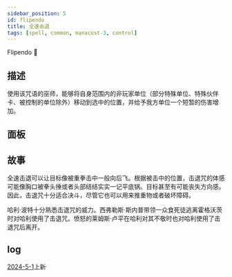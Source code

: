 ```yaml
---
sidebar_position: 5
id: flipendo
title: 全速击退
tags: [spell, common, manacost-3, control]
---
```


Flipendo 🏐

<!--truncate-->



<CardBasics cardKey={id}/>


## 描述

使用该咒语的巫师，能够将自身范围内的非玩家单位（部分特殊单位、特殊伙伴卡、被控制的单位除外）移动到选中的位置，并给予我方单位一个短暂的伤害增加。

## 面板


<LevelComponent/>


<CardDynamicTable cardKey={id}/>


<CardComplexTable cardKey={id}/>



## 故事

全速击退可以让目标像被重拳击中一般向后飞。根据被击中的位置，击退咒的体感可能像胸口被拳头捶或者头部结结实实一记平底锅。目标甚至有可能丧失方向感。因此，击退咒十分适合决斗，尽管它也可以用来推重物或者破坏障碍。

哈利·波特十分熟悉击退咒的威力。西弗勒斯·斯内普带领一众食死徒逃离霍格沃茨时对哈利使用了击退咒。愤怒的莱姆斯·卢平在哈利对其不敬时也对哈利使用了击退咒后离开。

## log

[2024-5-1](/blog/240424-update-annc#introduction)上新

